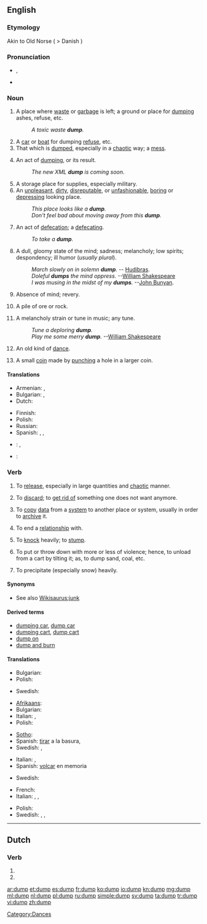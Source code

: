 ==English==

===Etymology===
Akin to Old Norse {{term|dumpa||to thump}} ( > Danish {{term|dumpe||to fall suddenly}})

===Pronunciation===
* {{IPA|/dʌmp/}}, {{SAMPA|/dVmp/}}
* {{rhymes|ʌmp}}

===Noun===
{{en-noun}}

# A place where [[waste]] or [[garbage]] is left; a ground or place for [[#Verb|dumping]] ashes, refuse, etc.
#: ''A toxic waste '''dump'''.''
# A [[car]] or [[boat]] for dumping [[refuse]], etc.
# That which is [[#Verb|dumped]], especially in a [[chaotic]] way; a [[mess]].
# {{computing}} An act of [[#Verb|dumping]], or its result.
#: ''The new XML '''dump''' is coming soon.''
# A storage place for supplies, especially military.
# An [[unpleasant]], [[dirty]], [[disreputable]], or [[unfashionable]], [[boring]] or [[depressing]] looking place.
#: ''This place looks like a '''dump'''.''
#: ''Don't feel bad about moving away from this '''dump'''.''
# {{vulgar}} An act of [[defecation]]; a [[defecating]].
#: ''To take a '''dump'''.''
# A dull, gloomy state of the mind; sadness; melancholy; low spirits; despondency; ill humor (''usually plural'').
#: ''March slowly on in solemn '''dump'''.'' -- [[w:Hudibras|Hudibras]].
#: ''Doleful '''dumps''' the mind oppress.'' --[[w:William Shakespeare|William Shakespeare]]
#: ''I was musing in the midst of my '''dumps'''.'' --[[w:John Bunyan|John Bunyan]].
# Absence of mind; revery.
# {{mining}} A pile of ore or rock.
# {{obsolete}} A melancholy strain or tune in music; any tune.
#: ''Tune a deploring '''dump'''.''
#: ''Play me some merry '''dump'''.'' --[[w:William Shakespeare|William Shakespeare]]
# {{obsolete}} An old kind of [[dance]].
# {{historical}} {{Australia}} A small [[coin]] made by [[punch]]ing a hole in a larger coin.

====Translations====
{{trans-top|a place where waste or garbage is left}}
* Armenian: {{t-|hy|աղբանոց|tr=aġbanoc’|sc=Armn}}, {{t-|hy|զիբիլանոց|tr=zibilanoc’|sc=Armn}}
* Bulgarian: {{t|bg|бунище|n|sc=Cyrl}}, {{t|bg|отвал|m|sc=Cyrl}}
* Dutch: {{t|nl|vuilnisbelt|f}}
{{trans-mid}}
* Finnish: {{t|fi|kaatopaikka}}
* Polish: {{t+|pl|śmietnik|m}}
* Russian: {{t+|ru|свалка|f|tr=sválka|sc=Cyrl}}
* Spanish: {{t|es|basural}}, {{t|es|tiradero}}, {{t|es|vertedero}}
{{trans-bottom}}

{{checktrans-top}}
* {{ttbc|es}}: {{t|es|depósito}}, {{t|es|basurero|m}}
* {{ttbc|it}}: {{t|it|discarica}}
{{trans-bottom}}

===Verb===
{{en-verb}}

# {{transitive}} To [[release]], especially in large quantities and [[chaotic]] manner.
# {{transitive}} To [[discard]]; to [[get rid of]] something one does not want anymore.
# {{transitive}} {{computing}} To [[copy]] [[data]] from a [[system]] to another place or system, usually in order to [[archive]] it.
# {{transitive}} {{informal}} To end a [[relationship]] with.
# {{transitive}} To [[knock]] heavily; to [[stump]].
# {{transitive}} {{US}} To put or throw down with more or less of violence; hence, to unload from a cart by tilting it; as, to dump sand, coal, etc.
# {{transitive}} {{US}} To precipitate (especially snow) heavily.

====Synonyms====
* See also [[Wikisaurus:junk]]

====Derived terms====
* [[dumping car]], [[dump car]]
* [[dumping cart]], [[dump cart]]
* [[dump on]]
* [[dump and burn]]

====Translations====
{{trans-top|to release}}
* Bulgarian: {{t|bg|стоварвам|sc=Cyrl}}
* Polish: {{t-|pl|upuścić}}
{{trans-mid}}
* Swedish: {{t|sv|dumpa}}
{{trans-bottom}}

{{trans-top|to discard, to get rid of}}
* [[Afrikaans]]: {{t-|af|weggooi|xs=Afrikaans}}
* Bulgarian: {{t|bg|отървавам се от|sc=Cyrl}}
* Italian: {{t+|it|scaricare}}, {{t+|it|rovesciare}}
* Polish: {{t|pl|pozbyć się}}
{{trans-mid}}
* [[Sotho]]: {{t|st|lahla|xs=Sotho}}
* Spanish: [[tirar]] a la basura, {{t|es|arrojar}}
* Swedish: {{t+|sv|slänga}}, {{t+|sv|kasta}}
{{trans-bottom}}

{{trans-top|to copy data from a system to another place or system}}
* Italian: {{t-|it|riversare}}, {{t|it|scaricare dati}}
* Spanish: [[volcar]] en memoria
{{trans-mid}}
* Swedish: {{t|sv|dumpa}}
{{trans-bottom}}

{{trans-top|to end a relationship}}
* French: {{t+|fr|larguer}}
* Italian: {{t-|it|mollare}}, {{t+|it|piantare}}, {{t+|it|scaricare}}
{{trans-mid}}
* Polish: {{t|pl|zerwać}}
* Swedish: {{t+|sv|lämna}}, {{t|sv|dumpa}}, {{t+|sv|fimpa}}
{{trans-bottom}}

[[Category:Dances]]

----

==Dutch==

===Verb===
{{infl|nl}}

# {{nl-verb-form|p=1|n=sg|t=pres|m=ind|dumpen}}
# {{nl-verb-form|m=imp|dumpen}}

[[ar:dump]]
[[et:dump]]
[[es:dump]]
[[fr:dump]]
[[ko:dump]]
[[io:dump]]
[[kn:dump]]
[[mg:dump]]
[[ml:dump]]
[[nl:dump]]
[[pl:dump]]
[[ru:dump]]
[[simple:dump]]
[[sv:dump]]
[[ta:dump]]
[[tr:dump]]
[[vi:dump]]
[[zh:dump]]